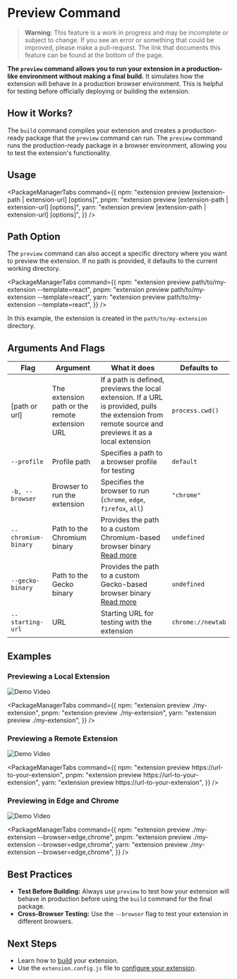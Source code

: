 
<AvatarImage icon="extension" />

# Preview Command

> **Warning**: This feature is a work in progress and may be incomplete or subject to change. If you see an error or something that could be improved, please make a pull-request. The link that documents this feature can be found at the bottom of the page.

**The `preview` command allows you to run your extension in a production-like environment without making a final build.** It simulates how the extension will behave in a production browser environment. This is helpful for testing before officially deploying or building the extension.

## How it Works?

The `build` command compiles your extension and creates a production-ready package that the `preview` command can run. The `preview` command runs the production-ready package in a browser environment, allowing you to test the extension's functionality.

## Usage

<PackageManagerTabs
  command={{
    npm: "extension preview [extension-path | extension-url] [options]",
    pnpm: "extension preview [extension-path | extension-url] [options]",
    yarn: "extension preview [extension-path | extension-url] [options]",
  }}
/>

## Path Option

The `preview` command can also accept a specific directory where you want to preview the extension.
If no path is provided, it defaults to the current working directory.

<PackageManagerTabs
  command={{
    npm: "extension preview path/to/my-extension --template=react",
    pnpm: "extension preview path/to/my-extension --template=react",
    yarn: "extension preview path/to/my-extension --template=react",
  }}
/>

In this example, the extension is created in the `path/to/my-extension` directory.

## Arguments And Flags

| Flag          | Argument                                       | What it does                                                                                                                                          | Defaults to     |
| ------------- | ---------------------------------------------- | ----------------------------------------------------------------------------------------------------------------------------------------------------- | --------------- |
| [path or url] | The extension path or the remote extension URL | If a path is defined, previews the local extension. If a URL is provided, pulls the extension from remote source and previews it as a local extension | `process.cwd()` |
| `--profile`       | Profile path                      | Specifies a path to a browser profile for testing                                                                                                       | `default`          |
| `-b, --browser`   | Browser to run the extension      | Specifies the browser to run (`chrome`, `edge`, `firefox`, `all`)                                                                                       | `"chrome"`         |
| `--chromium-binary` | Path to the Chromium binary    | Provides the path to a custom Chromium-based browser binary [Read more](../browsers/unsupported.mdx)                                                   | `undefined`        |
| `--gecko-binary`  | Path to the Gecko binary          | Provides the path to a custom Gecko-based browser binary [Read more](../browsers/unsupported.mdx)                                                       | `undefined`        |
| `--starting-url`   | URL                               | Starting URL for testing with the extension                                                                                                            | `chrome://newtab`  |

## Examples

### Previewing a Local Extension

![Demo Video](https://placehold.co/600x400)

<PackageManagerTabs
  command={{
    npm: "extension preview ./my-extension",
    pnpm: "extension preview ./my-extension",
    yarn: "extension preview ./my-extension",
  }}
/>

### Previewing a Remote Extension

![Demo Video](https://placehold.co/600x400)

<PackageManagerTabs
  command={{
    npm: "extension preview https://url-to-your-extension",
    pnpm: "extension preview https://url-to-your-extension",
    yarn: "extension preview https://url-to-your-extension",
  }}
/>

### Previewing in Edge and Chrome

![Demo Video](https://placehold.co/600x400)

<PackageManagerTabs
  command={{
    npm: "extension preview ./my-extension --browser=edge,chrome",
    pnpm: "extension preview ./my-extension --browser=edge,chrome",
    yarn: "extension preview ./my-extension --browser=edge,chrome",
  }}
/>

## Best Practices

- **Test Before Building:** Always use `preview` to test how your extension will behave in production before using the `build` command for the final package.
- **Cross-Browser Testing:** Use the `--browser` flag to test your extension in different browsers.

## Next Steps

- Learn how to [build](/docs/commands/build) your extension.
- Use the `extension.config.js` file to [configure your extension](/docs/configuration).
